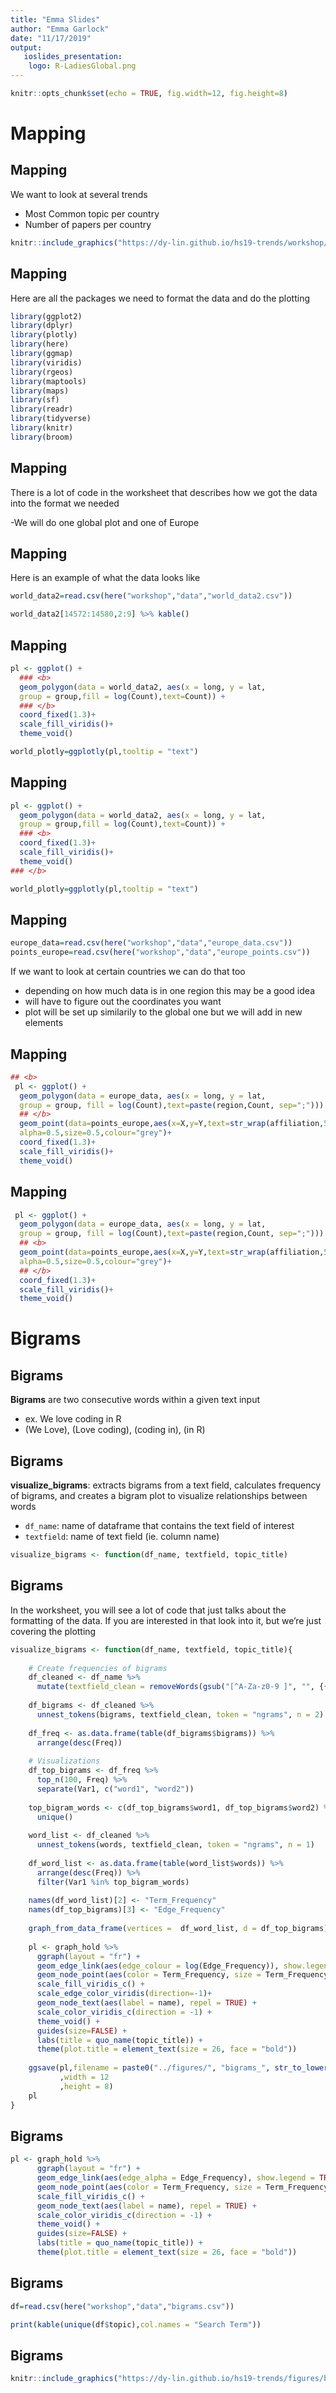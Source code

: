 ```yaml
---
title: "Emma Slides"
author: "Emma Garlock"
date: "11/17/2019"
output:
   ioslides_presentation:
    logo: R-LadiesGlobal.png
---
```


```r
knitr::opts_chunk$set(echo = TRUE, fig.width=12, fig.height=8)
```

# Mapping
## Mapping 
We want to look at several trends 

- Most Common topic per country 
- Number of papers per country 

```r
knitr::include_graphics("https://dy-lin.github.io/hs19-trends/workshop/Map_example.png")
```

## Mapping 
Here are all the packages we need to format the data and do the plotting 

```r
library(ggplot2)
library(dplyr)
library(plotly)
library(here)
library(ggmap)
library(viridis)
library(rgeos)
library(maptools)
library(maps)
library(sf)
library(readr)
library(tidyverse)
library(knitr)
library(broom)
```
## Mapping 
There is a lot of code in the worksheet that describes how we got the data into the format we needed 

-We will do one global plot and one of Europe 

## Mapping 
Here is an example of what the data looks like 
```r
world_data2=read.csv(here("workshop","data","world_data2.csv"))
```

```r
world_data2[14572:14580,2:9] %>% kable()
```

## Mapping 

```r
pl <- ggplot() +
  ### <b>
  geom_polygon(data = world_data2, aes(x = long, y = lat,
  group = group,fill = log(Count),text=Count)) +
  ### </b>
  coord_fixed(1.3)+
  scale_fill_viridis()+
  theme_void()

world_plotly=ggplotly(pl,tooltip = "text")
```
## Mapping

```r
pl <- ggplot() +
  geom_polygon(data = world_data2, aes(x = long, y = lat,
  group = group,fill = log(Count),text=Count)) +
  ### <b>
  coord_fixed(1.3)+
  scale_fill_viridis()+
  theme_void()
### </b>

world_plotly=ggplotly(pl,tooltip = "text")
```


## Mapping 
```r
europe_data=read.csv(here("workshop","data","europe_data.csv"))
points_europe=read.csv(here("workshop","data","europe_points.csv"))
```
If we want to look at certain countries we can do that too 

- depending on how much data is in one region this may be a good idea 
- will have to figure out the coordinates you want 
- plot will be set up similarily to the global one but we will add in new elements 


## Mapping 

```r
## <b>
 pl <- ggplot() + 
  geom_polygon(data = europe_data, aes(x = long, y = lat, 
  group = group, fill = log(Count),text=paste(region,Count, sep=";"))) +
  ## </b>
  geom_point(data=points_europe,aes(x=X,y=Y,text=str_wrap(affiliation,50)),
  alpha=0.5,size=0.5,colour="grey")+
  coord_fixed(1.3)+
  scale_fill_viridis()+
  theme_void()
```

## Mapping 
```r
 pl <- ggplot() + 
  geom_polygon(data = europe_data, aes(x = long, y = lat, 
  group = group, fill = log(Count),text=paste(region,Count, sep=";"))) +
  ## <b>
  geom_point(data=points_europe,aes(x=X,y=Y,text=str_wrap(affiliation,50)),
  alpha=0.5,size=0.5,colour="grey")+
  ## </b>
  coord_fixed(1.3)+
  scale_fill_viridis()+
  theme_void()
```
# Bigrams 

## Bigrams 

__Bigrams__ are two consecutive words within a given text input 

  - ex. We love coding in R
  - (We Love), (Love coding), (coding in), (in R)

## Bigrams

 __visualize_bigrams__: extracts bigrams from a text field, calculates frequency of bigrams, and creates a bigram plot to visualize relationships between words
    
* `df_name`: name of dataframe that contains the text field of interest
* `textfield`: name of text field (ie. column name)
    
```r
visualize_bigrams <- function(df_name, textfield, topic_title)
```

## Bigrams 
In the worksheet, you will see a lot of code that just talks about the formatting of the data. If you are interested in that look into it, but we're just covering the plotting 
```r
visualize_bigrams <- function(df_name, textfield, topic_title){
  
    # Create frequencies of bigrams
    df_cleaned <- df_name %>% 
      mutate(textfield_clean = removeWords(gsub("[^A-Za-z0-9 ]", "", {{textfield}}), stop_words$word))
    
    df_bigrams <- df_cleaned %>%
      unnest_tokens(bigrams, textfield_clean, token = "ngrams", n = 2)
    
    df_freq <- as.data.frame(table(df_bigrams$bigrams)) %>% 
      arrange(desc(Freq))
    
    # Visualizations
    df_top_bigrams <- df_freq %>%
      top_n(100, Freq) %>% 
      separate(Var1, c("word1", "word2"))
    
    top_bigram_words <- c(df_top_bigrams$word1, df_top_bigrams$word2) %>%
      unique()
    
    word_list <- df_cleaned %>%
      unnest_tokens(words, textfield_clean, token = "ngrams", n = 1) 
    
    df_word_list <- as.data.frame(table(word_list$words)) %>% 
      arrange(desc(Freq)) %>%
      filter(Var1 %in% top_bigram_words)
    
    names(df_word_list)[2] <- "Term_Frequency"
    names(df_top_bigrams)[3] <- "Edge_Frequency"
    
    graph_from_data_frame(vertices =  df_word_list, d = df_top_bigrams) -> graph_hold
    
    pl <- graph_hold %>%
      ggraph(layout = "fr") +
      geom_edge_link(aes(edge_colour = log(Edge_Frequency)), show.legend = TRUE) +
      geom_node_point(aes(color = Term_Frequency, size = Term_Frequency), alpha = 0.7) +
      scale_fill_viridis_c() +
      scale_edge_color_viridis(direction=-1)+
      geom_node_text(aes(label = name), repel = TRUE) +
      scale_color_viridis_c(direction = -1) +
      theme_void() +
      guides(size=FALSE) +
      labs(title = quo_name(topic_title)) +
      theme(plot.title = element_text(size = 26, face = "bold"))
    
    ggsave(pl,filename = paste0("../figures/", "bigrams_", str_to_lower(str_replace(topic_title, "\\s", "_")), ".png")
           ,width = 12
           ,height = 8)
    pl
}
```

## Bigrams 
```r
pl <- graph_hold %>%
      ggraph(layout = "fr") +
      geom_edge_link(aes(edge_alpha = Edge_Frequency), show.legend = TRUE) +
      geom_node_point(aes(color = Term_Frequency, size = Term_Frequency), alpha = 0.7) +
      scale_fill_viridis_c() +
      geom_node_text(aes(label = name), repel = TRUE) +
      scale_color_viridis_c(direction = -1) +
      theme_void() +
      guides(size=FALSE) +
      labs(title = quo_name(topic_title)) +
      theme(plot.title = element_text(size = 26, face = "bold"))
```

## Bigrams {.vcenter .flexbox}
```r
df=read.csv(here("workshop","data","bigrams.csv"))
```

``` r
print(kable(unique(df$topic),col.names = "Search Term"))
```

## Bigrams
```r
knitr::include_graphics("https://dy-lin.github.io/hs19-trends/figures/bigrams_assembly.png")
```

